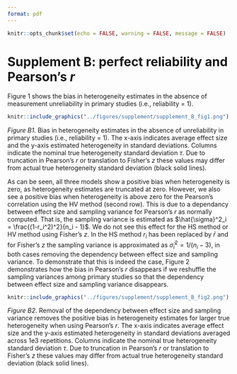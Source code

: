 ```yaml
---
format: pdf
---
```


```r
knitr::opts_chunk$set(echo = FALSE, warning = FALSE, message = FALSE)
```

# Supplement B: perfect reliability and Pearson's $r$

Figure 1 shows the bias in heterogeneity estimates in the absence of measurement unreliability in primary studies (i.e., reliability = 1).

```r
knitr::include_graphics("../figures/supplement/supplement_B_fig1.png")
```

_Figure B1._ Bias in heterogeneity estimates in the absence of unreliability in primary studies (i.e., reliability = 1). The x-axis indicates average effect size and the y-axis estimated heterogeneity in standard deviations. Columns indicate the nominal true heterogeneity standard deviation $\tau$. Due to truncation in Pearson's $r$ or translation to Fisher's $z$ these values may differ from actual true heterogeneity standard deviation (black solid lines).


As can be seen, all three models show a positive bias when heterogeneity is zero, as heterogeneity estimates are truncated at zero. However, we also see a positive bias when heterogeneity is above zero for the Pearson's correlation using the HV method (second row). This is due to a dependancy between effect size and sampling variance for Pearson's $r$ as normally computed. That is, the sampling variance is estimated as $\hat{\sigma}^2_i = \frac{(1-r_i^2)^2}{n_i - 1}$. We do not see this effect for the HS method or HV method using Fisher's $z$. In the HS method $r_i$ has been replaced by $\bar{r}$ and for Fisher's $z$ the sampling variance is approximated as $\hat{\sigma}^2_i = 1 / (n_i -3)$, in both cases removing the dependency between effect size and sampling variance. To demonstrate that this is indeed the case, Figure 2 demonstrates how the bias in Pearson's $r$ disappears if we reshuffle the sampling variances among primary studies so that the dependency between effect size and sampling variance disappears.


```r
knitr::include_graphics("../figures/supplement/supplement_B_fig2.png")
```

_Figure B2._ Removal of the dependency between effect size and sampling variance removes the positive bias in heterogeneity estimates for larger true heterogeneity when using Pearson's $r$. The x-axis indicates average effect size and the y-axis estimated heterogeneity in standard deviations averaged across 1e3 repetitions. Columns indicate the nominal true heterogeneity standard deviation $\tau$. Due to truncation in Pearson's $r$ or translation to Fisher's $z$ these values may differ from actual true heterogeneity standard deviation (black solid lines).
